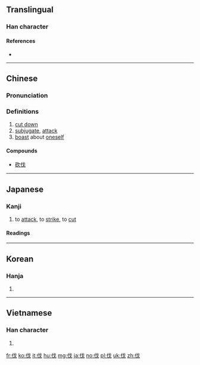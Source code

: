 {{also|代}}
==Translingual==
{{stroke order}}
{{stroke order|type=tbw}}

===Han character===
{{Han char|rn=9|rad=人|as=04|sn=6|four=23250|canj=OI|ids=⿰亻戈}}

====References====
* {{Han ref|kx=0096.010|dkj=00439|dj=0203.010|hdz=10120.080|uh=4F10|ud=20240|bh=A5EF|bd=42479}}

----

==Chinese==
{{zh-forms}}

===Pronunciation===
{{zh-pron
|m=fá
|c=fat6
|mc=y
|oc=y
|ma=Zh-fá.ogg
|cat=v
}}

===Definitions===
# [[cut down]]
# [[subjugate]], [[attack]]
# [[boast]] about [[oneself]]

====Compounds====
* [[砍伐]]

----

==Japanese==

===Kanji===
{{ja-kanji|grade=c|rs=人04}}

# to [[attack]], to [[strike]], to [[cut]]

====Readings====
{{ja-readings
|goon=[[ぼち]] (bochi) {{non-joyo-reading}}
|kanon=[[はつ]] (hatsu) {{non-joyo-reading}}
|kanyoon=[[ばつ]] (batsu)
|kun=[[うつ]] ([[伐つ]], utsu), [[きる]] ([[伐る]], kiru), [[こる]] ([[伐る]], koru)
}}

----

==Korean==

===Hanja===
{{ko-hanja|hangeul=벌|rv=beol|mr=pŏl}}

# {{defn|lang=ko|sort=人04}}

----

==Vietnamese==

===Han character===
{{vi-hantu|phạt|rs=人04}}

# {{defn|lang=vi|sort=人04}}

[[fr:伐]]
[[ko:伐]]
[[it:伐]]
[[hu:伐]]
[[mg:伐]]
[[ja:伐]]
[[no:伐]]
[[pl:伐]]
[[uk:伐]]
[[zh:伐]]